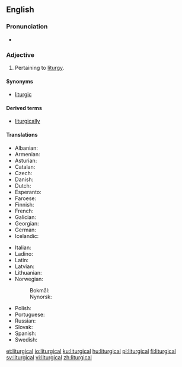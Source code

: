 ==English==

===Pronunciation===
* {{IPA|/lɨˈtɹ̩dʒɨkl̩/|lang=en}}

===Adjective===
{{en-adj|-}}

# Pertaining to [[liturgy]].

====Synonyms====
* [[liturgic]]

====Derived terms====
* [[liturgically]]

====Translations====
{{trans-top|Pertaining to liturgy}}
* Albanian: {{t|sq|liturgjik}}
* Armenian: {{t|hy|ծիսական|sc=Armn}}
* Asturian: {{t|ast|llitúrxicu}}
* Catalan: {{t|ca|litúrgic}}
* Czech: {{t+|cs|liturgický}}
* Danish: {{t|da|liturgisk}}
* Dutch: {{t+|nl|liturgisch}}
* Esperanto: {{t+|eo|liturgia}}
* Faroese: {{t|fo|liturgiskur}}
* Finnish: {{t+|fi|liturginen}}
* French: {{t+|fr|liturgique}}
* Galician: {{t|gl|litúrxico}}
* Georgian: {{t|ka|ლიტურგიული|sc=Geor}}
* German: {{t+|de|liturgisch}}
* Icelandic: {{t|is|litúrgískur}}
{{trans-mid}}
* Italian: {{t+|it|liturgico}}
* Ladino: {{t|lad|liturjiko}}
* Latin: {{t|la|liturgicalis}}
* Latvian: {{t|lv|liturģisks}}
* Lithuanian: {{t|lt|liturginis}}
* Norwegian:
*: Bokmål: {{t|nb|liturgisk}}
*: Nynorsk: {{t|nn|liturgisk}}
* Polish: {{t+|pl|liturgiczny}}
* Portuguese: {{t+|pt|litúrgico}}
* Russian: {{t+|ru|литурги́ческий|sc=Cyrl|tr=liturgíčeskij}}
* Slovak: {{t|sk|liturgický}}
* Spanish: {{t|es|litúrgico}}
* Swedish: {{t+|sv|liturgisk}}
{{trans-bottom}}

[[et:liturgical]]
[[io:liturgical]]
[[ku:liturgical]]
[[hu:liturgical]]
[[pl:liturgical]]
[[fi:liturgical]]
[[sv:liturgical]]
[[vi:liturgical]]
[[zh:liturgical]]
